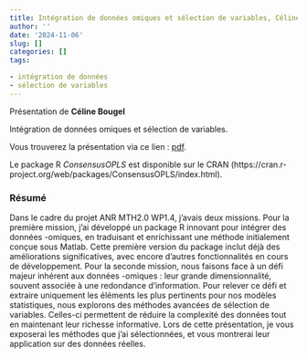 ```yaml
---
title: Intégration de données omiques et sélection de variables, Céline Bougel
author: ''
date: '2024-11-06'
slug: []
categories: []
tags: 

- intégration de données
- sélection de variables
---
```


Présentation de **Céline Bougel**

Intégration de données omiques et sélection de variables.

Vous trouverez la présentation via ce lien : [pdf](/diapos/Biopuces_2024_11_21.pdf).

Le package R *ConsensusOPLS* est disponible sur le CRAN (https://cran.r-project.org/web/packages/ConsensusOPLS/index.html).

### Résumé  

Dans le cadre du projet ANR MTH2.0 WP1.4, j'avais deux missions. Pour la première mission, j'ai développé un package R innovant pour intégrer des données -omiques, en traduisant et enrichissant une méthode initialement conçue sous Matlab. Cette première version du package inclut déjà des améliorations significatives, avec encore d'autres fonctionnalités en cours de développement.
Pour la seconde mission, nous faisons face à un défi majeur inhérent aux données -omiques : leur grande dimensionnalité, souvent associée à une redondance d'information. Pour relever ce défi et extraire uniquement les éléments les plus pertinents pour nos modèles statistiques, nous explorons des méthodes avancées de sélection de variables. Celles-ci permettent de réduire la complexité des données tout en maintenant leur richesse informative.
Lors de cette présentation, je vous exposerai les méthodes que j'ai sélectionnées, et vous montrerai leur application sur des données réelles.
